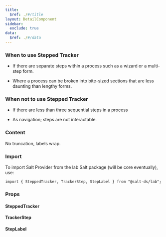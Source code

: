```yaml
---
title:
  $ref: ./#/title
layout: DetailComponent
sidebar:
  exclude: true
data:
  $ref: ./#/data
---
```


### When to use Stepped Tracker

- If there are separate steps within a process such as a wizard or a multi-step form.

- Where a process can be broken into bite-sized sections that are less daunting than lengthy forms.

### When not to use Stepped Tracker

- If there are less than three sequential steps in a process

- As navigation; steps are not interactable.

### Content

No truncation, labels wrap.

### Import

To import Salt Provider from the lab Salt package (will be core eventually), use:

```
import { SteppedTracker, TrackerStep, StepLabel } from "@salt-ds/lab";
```

### Props

#### SteppedTracker

<PropsTable packageName="lab" componentName="SteppedTracker" />

#### TrackerStep

<PropsTable packageName="lab" componentName="TrackerStep" />

#### StepLabel

<PropsTable packageName="lab" componentName="StepLabel" />
